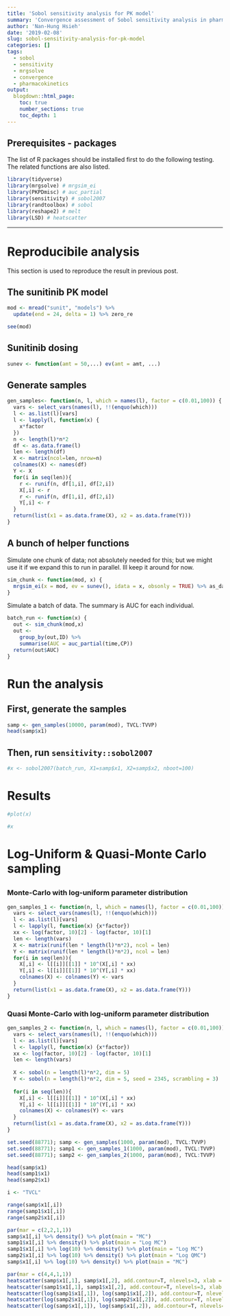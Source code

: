 ```yaml
---
title: 'Sobol sensitivity analysis for PK model'
summary: 'Convergence assessment of Sobol sensitivity analysis in pharmacokinetic modeling'
author: 'Nan-Hung Hsieh'
date: '2019-02-08'
slug: sobol-sensitivity-analysis-for-pk-model
categories: []
tags:
  - sobol
  - sensitivity
  - mrgsolve
  - convergence
  - pharmacokinetics
output:
  blogdown::html_page:
    toc: true
    number_sections: true
    toc_depth: 1
---
```


## Prerequisites - packages

The list of R packages should be installed first to do the following testing. The related functions are also listed.

```r
library(tidyverse) 
library(mrgsolve) # mrgsim_ei
library(PKPDmisc) # auc_partial	
library(sensitivity) # sobol2007
library(randtoolbox) # sobol
library(reshape2) # melt
library(LSD) # heatscatter
```

---

# Reproducibile analysis

This section is used to reproduce the result in previous post.

## The sunitinib PK model
```r
mod <- mread("sunit", "models") %>% 
  update(end = 24, delta = 1) %>% zero_re
```

```r
see(mod)
```

## Sunitinib dosing 
```r
sunev <- function(amt = 50,...) ev(amt = amt, ...)
```

## Generate samples
```r
gen_samples<- function(n, l, which = names(l), factor = c(0.01,100)) {
  vars <- select_vars(names(l), !!(enquo(which)))
  l <- as.list(l)[vars]
  l <- lapply(l, function(x) {
    x*factor  
  })
  n <- length(l)*n*2
  df <- as.data.frame(l)
  len <- length(df)
  X <- matrix(ncol=len, nrow=n)
  colnames(X) <- names(df)
  Y <- X
  for(i in seq(len)){
    r <- runif(n, df[1,i], df[2,i])
    X[,i] <- r
    r <- runif(n, df[1,i], df[2,i])
    Y[,i] <- r
  }
  return(list(x1 = as.data.frame(X), x2 = as.data.frame(Y)))
} 
```

## A bunch of helper functions

Simulate one chunk of data; not absolutely needed for 
this; but we might use it if we expand this to run in 
parallel.  Ill keep it around for now.

```r
sim_chunk <- function(mod, x) {
  mrgsim_ei(x = mod, ev = sunev(), idata = x, obsonly = TRUE) %>% as_data_frame
}
```

Simulate a batch of data.  The summary is AUC for each individual.
```r
batch_run <- function(x) {
  out <- sim_chunk(mod,x)
  out <- 
    group_by(out,ID) %>% 
    summarise(AUC = auc_partial(time,CP))
  return(out$AUC)
}
```

# Run the analysis

## First, generate the samples
```r
samp <- gen_samples(10000, param(mod), TVCL:TVVP)
head(samp$x1)
```


## Then, run `sensitivity::sobol2007`
```r
#x <- sobol2007(batch_run, X1=samp$x1, X2=samp$x2, nboot=100)
```

# Results

```r
#plot(x)
```

```r
#x
```


# Log-Uniform & Quasi-Monte Carlo sampling


##

### Monte-Carlo with log-uniform parameter distribution

```r
gen_samples_1 <- function(n, l, which = names(l), factor = c(0.01,100)) {
  vars <- select_vars(names(l), !!(enquo(which)))
  l <- as.list(l)[vars]
  l <- lapply(l, function(x) {x*factor})
  xx <- log(factor, 10)[2] - log(factor, 10)[1]
  len <- length(vars)
  X <- matrix(runif(len * length(l)*n*2), ncol = len)
  Y <- matrix(runif(len * length(l)*n*2), ncol = len)
  for(i in seq(len)){
    X[,i] <- l[[i]][[1]] * 10^(X[,i] * xx)
    Y[,i] <- l[[i]][[1]] * 10^(Y[,i] * xx)
    colnames(X) <- colnames(Y) <- vars 
  }
  return(list(x1 = as.data.frame(X), x2 = as.data.frame(Y)))
}
```

### Quasi Monte-Carlo with log-uniform parameter distribution

```r
gen_samples_2 <- function(n, l, which = names(l), factor = c(0.01,100)) {
  vars <- select_vars(names(l), !!(enquo(which)))
  l <- as.list(l)[vars]
  l <- lapply(l, function(x) {x*factor})
  xx <- log(factor, 10)[2] - log(factor, 10)[1]
  len <- length(vars)
  
  X <- sobol(n = length(l)*n*2, dim = 5)
  Y <- sobol(n = length(l)*n*2, dim = 5, seed = 2345, scrambling = 3)
  
  for(i in seq(len)){
    X[,i] <- l[[i]][[1]] * 10^(X[,i] * xx)
    Y[,i] <- l[[i]][[1]] * 10^(Y[,i] * xx)
    colnames(X) <- colnames(Y) <- vars 
  }
  return(list(x1 = as.data.frame(X), x2 = as.data.frame(Y)))
}
```



```r
set.seed(88771); samp <- gen_samples(1000, param(mod), TVCL:TVVP)
set.seed(88771); samp1 <- gen_samples_1(1000, param(mod), TVCL:TVVP)
set.seed(88771); samp2 <- gen_samples_2(1000, param(mod), TVCL:TVVP)
```

```r
head(samp$x1)
head(samp1$x1)
head(samp2$x1)
```


```r
i <- "TVCL"
```

```r
range(samp$x1[,i])
range(samp1$x1[,i])
range(samp2$x1[,i])
```

```r
par(mar = c(2,2,1,1))
samp$x1[,i] %>% density() %>% plot(main = "MC")
samp1$x1[,i] %>% density() %>% plot(main = "Log MC")
samp1$x1[,i] %>% log(10) %>% density() %>% plot(main = "Log MC")
samp2$x1[,i] %>% log(10) %>% density() %>% plot(main = "Log QMC")
samp$x1[,i] %>% log(10) %>% density() %>% plot(main = "MC")
```


```r
par(mar = c(4,4,1,1))
heatscatter(samp$x1[,1], samp$x1[,2], add.contour=T, nlevels=3, xlab = "TVCL", ylab = "TVKA")
heatscatter(samp1$x1[,1], samp1$x1[,2], add.contour=T, nlevels=3, xlab = "TVCL", ylab = "TVKA")
heatscatter(log(samp1$x1[,1]), log(samp1$x1[,2]), add.contour=T, nlevels=3, xlab = "TVCL", ylab = "TVKA")
heatscatter(log(samp2$x1[,1]), log(samp2$x1[,2]), add.contour=T, nlevels=3, xlab = "TVCL", ylab = "TVKA")
heatscatter(log(samp$x1[,1]), log(samp$x1[,2]), add.contour=T, nlevels=3, xlab = "TVCL", ylab = "TVKA")
```



